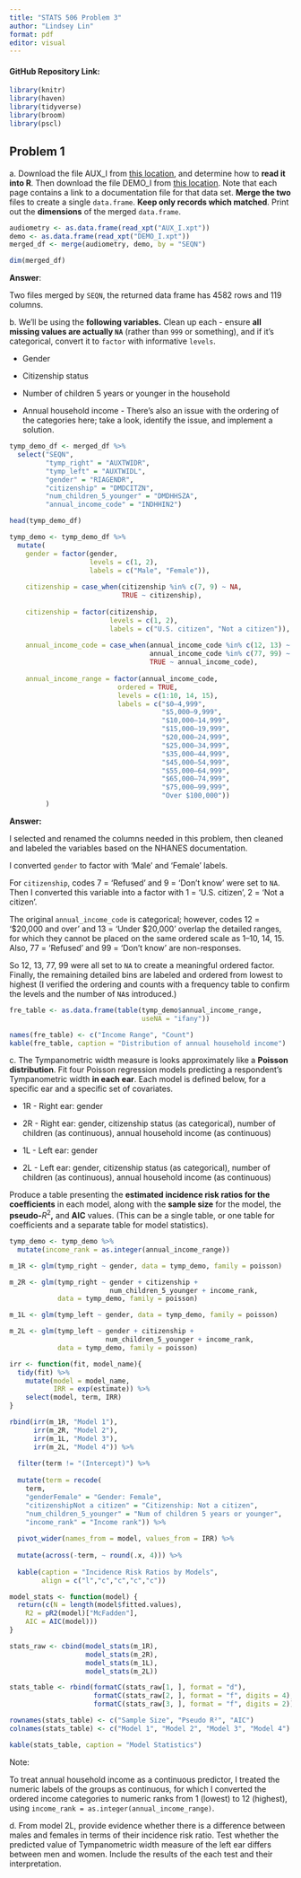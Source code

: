 ```yaml
---
title: "STATS 506 Problem 3"
author: "Lindsey Lin"
format: pdf
editor: visual
---
```


#### GitHub Repository Link:

```r
library(knitr)
library(haven)
library(tidyverse)
library(broom)
library(pscl)
```

## Problem 1

a\. Download the file AUX_I from [this location](https://wwwn.cdc.gov/nchs/nhanes/search/datapage.aspx?Component=Examination&CycleBeginYear=2015), and determine how to **read it into R**. Then download the file DEMO_I from [this location](http://wwwn.cdc.gov/Nchs/Nhanes/Search/DataPage.aspx?Component=Demographics&CycleBeginYear=2015). Note that each page contains a link to a documentation file for that data set. **Merge the two** files to create a single `data.frame`. **Keep only records which matched**. Print out the **dimensions** of the merged `data.frame`.

```r
audiometry <- as.data.frame(read_xpt("AUX_I.xpt"))
demo <- as.data.frame(read_xpt("DEMO_I.xpt"))
merged_df <- merge(audiometry, demo, by = "SEQN")

dim(merged_df)
```

**Answer**:

Two files merged by `SEQN`, the returned data frame has 4582 rows and 119 columns.

b\. We’ll be using the **following variables.** Clean up each - ensure **all missing values are actually `NA`** (rather than `999` or something), and if it’s categorical, convert it to `factor` with informative `levels`.

-   Gender

-   Citizenship status

-   Number of children 5 years or younger in the household

-   Annual household income - There’s also an issue with the ordering of the categories here; take a look, identify the issue, and implement a solution.

```r
tymp_demo_df <- merged_df %>% 
  select("SEQN", 
         "tymp_right" = "AUXTWIDR",
         "tymp_left" = "AUXTWIDL",
         "gender" = "RIAGENDR",
         "citizenship" = "DMDCITZN",
         "num_children_5_younger" = "DMDHHSZA",
         "annual_income_code" = "INDHHIN2")

head(tymp_demo_df)
```

```r
tymp_demo <- tymp_demo_df %>% 
  mutate(
    gender = factor(gender, 
                    levels = c(1, 2), 
                    labels = c("Male", "Female")),
    
    citizenship = case_when(citizenship %in% c(7, 9) ~ NA, 
                            TRUE ~ citizenship),
    
    citizenship = factor(citizenship,
                         levels = c(1, 2),
                         labels = c("U.S. citizen", "Not a citizen")),
    
    annual_income_code = case_when(annual_income_code %in% c(12, 13) ~ NA,
                                   annual_income_code %in% c(77, 99) ~ NA,
                                   TRUE ~ annual_income_code),
    
    annual_income_range = factor(annual_income_code, 
                           ordered = TRUE, 
                           levels = c(1:10, 14, 15),
                           labels = c("$0–4,999", 
                                      "$5,000–9,999",
                                      "$10,000–14,999",
                                      "$15,000–19,999", 
                                      "$20,000–24,999", 
                                      "$25,000–34,999",
                                      "$35,000–44,999",
                                      "$45,000–54,999",
                                      "$55,000–64,999",
                                      "$65,000–74,999",
                                      "$75,000–99,999",
                                      "Over $100,000"))
         )
```

**Answer:**

I selected and renamed the columns needed in this problem, then cleaned and labeled the variables based on the NHANES documentation.

I converted `gender` to factor with 'Male' and 'Female' labels.

For `citizenship`, codes 7 = 'Refused' and 9 = 'Don’t know' were set to `NA`. Then I converted this variable into a factor with 1 = 'U.S. citizen', 2 = 'Not a citizen'.

The original `annual_income_code` is categorical; however, codes 12 = '\$20,000 and over' and 13 = 'Under \$20,000' overlap the detailed ranges, for which they cannot be placed on the same ordered scale as 1–10, 14, 15. Also, 77 = 'Refused' and 99 = 'Don’t know' are non-responses.

So 12, 13, 77, 99 were all set to `NA` to create a meaningful ordered factor. Finally, the remaining detailed bins are labeled and ordered from lowest to highest (I verified the ordering and counts with a frequency table to confirm the levels and the number of `NA`s introduced.)

```r
fre_table <- as.data.frame(table(tymp_demo$annual_income_range, 
                                 useNA = "ifany"))

names(fre_table) <- c("Income Range", "Count")
kable(fre_table, caption = "Distribution of annual household income")
```

c\. The Tympanometric width measure is looks approximately like a **Poisson distribution**. Fit four Poisson regression models predicting a respondent’s Tympanometric width **in each ear**. Each model is defined below, for a specific ear and a specific set of covariates.

-   1R - Right ear: gender

-   2R - Right ear: gender, citizenship status (as categorical), number of children (as continuous), annual household income (as continuous)

-   1L - Left ear: gender

-   2L - Left ear: gender, citizenship status (as categorical), number of children (as continuous), annual household income (as continuous)

Produce a table presenting the **estimated incidence risk ratios for the coefficients** in each model, along with the **sample size** for the model, the **pseudo-**$R^2$**,** and **AIC** values. (This can be a single table, or one table for coefficients and a separate table for model statistics).

```r
tymp_demo <- tymp_demo %>% 
  mutate(income_rank = as.integer(annual_income_range))
```

```r
m_1R <- glm(tymp_right ~ gender, data = tymp_demo, family = poisson)

m_2R <- glm(tymp_right ~ gender + citizenship + 
                         num_children_5_younger + income_rank,
            data = tymp_demo, family = poisson)

m_1L <- glm(tymp_left ~ gender, data = tymp_demo, family = poisson)

m_2L <- glm(tymp_left ~ gender + citizenship + 
                        num_children_5_younger + income_rank,
            data = tymp_demo, family = poisson)
```

```r
irr <- function(fit, model_name){
  tidy(fit) %>% 
    mutate(model = model_name,
           IRR = exp(estimate)) %>% 
    select(model, term, IRR)
}

rbind(irr(m_1R, "Model 1"), 
      irr(m_2R, "Model 2"), 
      irr(m_1L, "Model 3"), 
      irr(m_2L, "Model 4")) %>% 
  
  filter(term != "(Intercept)") %>% 
  
  mutate(term = recode(
    term,
    "genderFemale" = "Gender: Female",
    "citizenshipNot a citizen" = "Citizenship: Not a citizen",
    "num_children_5_younger" = "Num of children 5 years or younger",
    "income_rank" = "Income rank")) %>% 
  
  pivot_wider(names_from = model, values_from = IRR) %>% 
  
  mutate(across(-term, ~ round(.x, 4))) %>% 
  
  kable(caption = "Incidence Risk Ratios by Models", 
        align = c("l","c","c","c","c"))

```

```r
model_stats <- function(model) {
  return(c(N = length(model$fitted.values),
    R2 = pR2(model)["McFadden"],
    AIC = AIC(model)))
}

stats_raw <- cbind(model_stats(m_1R),
                   model_stats(m_2R),
                   model_stats(m_1L),
                   model_stats(m_2L))

stats_table <- rbind(formatC(stats_raw[1, ], format = "d"),              
                     formatC(stats_raw[2, ], format = "f", digits = 4),  
                     formatC(stats_raw[3, ], format = "f", digits = 2))

rownames(stats_table) <- c("Sample Size", "Pseudo R²", "AIC")
colnames(stats_table) <- c("Model 1", "Model 2", "Model 3", "Model 4")

kable(stats_table, caption = "Model Statistics")

```

Note:

To treat annual household income as a continuous predictor, I treated the numeric labels of the groups as continuous, for which I converted the ordered income categories to numeric ranks from 1 (lowest) to 12 (highest), using `income_rank = as.integer(annual_income_range)`.

d\. From model 2L, provide evidence whether there is a difference between males and females in terms of their incidence risk ratio. Test whether the predicted value of Tympanometric width measure of the left ear differs between men and women. Include the results of the each test and their interpretation.
